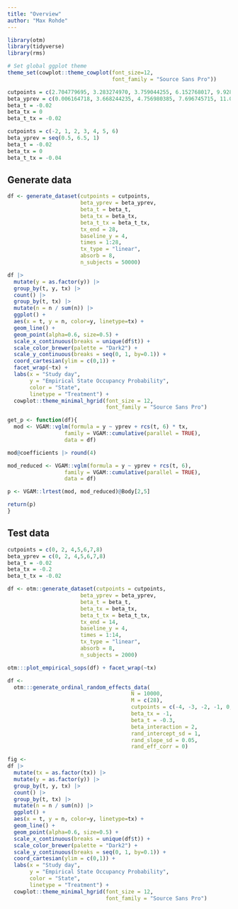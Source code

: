 ```yaml
---
title: "Overview"
author: "Max Rohde"
---
```


```r
library(otm)
library(tidyverse)
library(rms)

# Set global ggplot theme
theme_set(cowplot::theme_cowplot(font_size=12,
                                 font_family = "Source Sans Pro"))
```

```r
cutpoints = c(2.704779695, 3.283274970, 3.759044255, 6.152768017, 9.928567811, 12.594702347, 19.080282386)
beta_yprev = c(0.006164718, 3.668244235, 4.756980385, 7.696745715, 11.098149358, 15.471452261)
beta_t = -0.02
beta_tx = 0
beta_t_tx = -0.02

cutpoints = c(-2, 1, 2, 3, 4, 5, 6)
beta_yprev = seq(0.5, 6.5, 1)
beta_t = -0.02
beta_tx = 0
beta_t_tx = -0.04
```

## Generate data

```r
df <- generate_dataset(cutpoints = cutpoints,
                       beta_yprev = beta_yprev,
                       beta_t = beta_t,
                       beta_tx = beta_tx,
                       beta_t_tx = beta_t_tx,
                       tx_end = 28,
                       baseline_y = 4,
                       times = 1:28,
                       tx_type = "linear",
                       absorb = 8,
                       n_subjects = 50000) 
```

```r
df |>
  mutate(y = as.factor(y)) |>
  group_by(t, y, tx) |>
  count() |>
  group_by(t, tx) |>
  mutate(n = n / sum(n)) |>
  ggplot() +
  aes(x = t, y = n, color=y, linetype=tx) +
  geom_line() +
  geom_point(alpha=0.6, size=0.5) +
  scale_x_continuous(breaks = unique(df$t)) +
  scale_color_brewer(palette = "Dark2") +
  scale_y_continuous(breaks = seq(0, 1, by=0.1)) +
  coord_cartesian(ylim = c(0,1)) +
  facet_wrap(~tx) +
  labs(x = "Study day",
       y = "Empirical State Occupancy Probability",
       color = "State",
       linetype = "Treatment") +
  cowplot::theme_minimal_hgrid(font_size = 12,
                               font_family = "Source Sans Pro")
```


```r
get_p <- function(df){
  mod <- VGAM::vglm(formula = y ~ yprev + rcs(t, 6) * tx, 
                  family = VGAM::cumulative(parallel = TRUE),
                  data = df)

mod@coefficients |> round(4)

mod_reduced <- VGAM::vglm(formula = y ~ yprev + rcs(t, 6), 
                  family = VGAM::cumulative(parallel = TRUE),
                  data = df)

p <- VGAM::lrtest(mod, mod_reduced)@Body[2,5]

return(p)
}
```

## Test data

```r
cutpoints = c(0, 2, 4,5,6,7,8)
beta_yprev = c(0, 2, 4,5,6,7,8)
beta_t = -0.02
beta_tx = -0.2
beta_t_tx = -0.02
```

```r
df <- otm::generate_dataset(cutpoints = cutpoints,
                       beta_yprev = beta_yprev,
                       beta_t = beta_t,
                       beta_tx = beta_tx,
                       beta_t_tx = beta_t_tx,
                       tx_end = 14,
                       baseline_y = 4,
                       times = 1:14,
                       tx_type = "linear",
                       absorb = 8,
                       n_subjects = 2000)
```

```r
otm:::plot_empirical_sops(df) + facet_wrap(~tx)
```

```r
df <-
  otm:::generate_ordinal_random_effects_data(
                                       N = 10000,
                                       M = c(28),
                                       cutpoints = c(-4, -3, -2, -1, 0, 2, 5),
                                       beta_tx = -1,
                                       beta_t = -0.3,
                                       beta_interaction = 2,
                                       rand_intercept_sd = 1,
                                       rand_slope_sd = 0.05,
                                       rand_eff_corr = 0)

fig <-
df |>
  mutate(tx = as.factor(tx)) |>
  mutate(y = as.factor(y)) |>
  group_by(t, y, tx) |>
  count() |>
  group_by(t, tx) |>
  mutate(n = n / sum(n)) |>
  ggplot() +
  aes(x = t, y = n, color=y, linetype=tx) +
  geom_line() +
  geom_point(alpha=0.6, size=0.5) +
  scale_x_continuous(breaks = unique(df$t)) +
  scale_color_brewer(palette = "Dark2") +
  scale_y_continuous(breaks = seq(0, 1, by=0.1)) +
  coord_cartesian(ylim = c(0,1)) +
  labs(x = "Study day",
       y = "Empirical State Occupancy Probability",
       color = "State",
       linetype = "Treatment") +
  cowplot::theme_minimal_hgrid(font_size = 12,
                               font_family = "Source Sans Pro")
```

